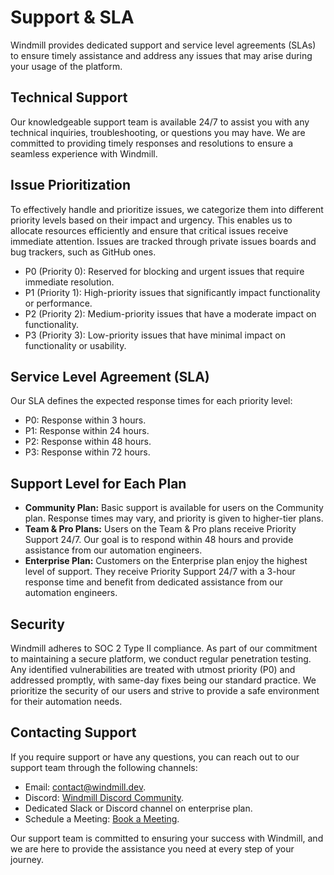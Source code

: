 
# Support & SLA

Windmill provides dedicated support and service level agreements (SLAs) to ensure timely assistance and address any issues that may arise during your usage of the platform.

## Technical Support

Our knowledgeable support team is available 24/7 to assist you with any technical inquiries, troubleshooting, or questions you may have. We are committed to providing timely responses and resolutions to ensure a seamless experience with Windmill.

## Issue Prioritization

To effectively handle and prioritize issues, we categorize them into different priority levels based on their impact and urgency. This enables us to allocate resources efficiently and ensure that critical issues receive immediate attention. Issues are tracked through private issues boards and bug trackers, such as GitHub ones.

- P0 (Priority 0): Reserved for blocking and urgent issues that require immediate resolution.
- P1 (Priority 1): High-priority issues that significantly impact functionality or performance.
- P2 (Priority 2): Medium-priority issues that have a moderate impact on functionality.
- P3 (Priority 3): Low-priority issues that have minimal impact on functionality or usability.

## Service Level Agreement (SLA)

Our SLA defines the expected response times for each priority level:

- P0: Response within 3 hours.
- P1: Response within 24 hours.
- P2: Response within 48 hours.
- P3: Response within 72 hours.

## Support Level for Each Plan

- **Community Plan:** Basic support is available for users on the Community plan. Response times may vary, and priority is given to higher-tier plans.
- **Team & Pro Plans:** Users on the Team & Pro plans receive Priority Support 24/7. Our goal is to respond within 48 hours and provide assistance from our automation engineers.
- **Enterprise Plan:** Customers on the Enterprise plan enjoy the highest level of support. They receive Priority Support 24/7 with a 3-hour response time and benefit from dedicated assistance from our automation engineers.

<div className="grid grid-cols-2 gap-6 mb-4">
	<DocCard title="Pricing" description="Details on each Windmill Plan" href="/pricing" />
</div>

## Security

Windmill adheres to SOC 2 Type II compliance. As part of our commitment to maintaining a secure platform, we conduct regular penetration testing. Any identified vulnerabilities are treated with utmost priority (P0) and addressed promptly, with same-day fixes being our standard practice. We prioritize the security of our users and strive to provide a safe environment for their automation needs.

## Contacting Support

If you require support or have any questions, you can reach out to our support team through the following channels:

- Email: contact@windmill.dev.
- Discord: [Windmill Discord Community](https://discord.com/invite/V7PM2YHsPB).
- Dedicated Slack or Discord channel on enterprise plan.
- Schedule a Meeting: [Book a Meeting](https://www.windmill.dev/book-demo).

Our support team is committed to ensuring your success with Windmill, and we are here to provide the assistance you need at every step of your journey.

<div className="grid grid-cols-2 gap-6 mb-4">
	<DocCard
		title="Contact / Getting Help"
		description="Getting stuck using Windmill? Your problem can be quickly solved and reporting it is the best way to contribute."
		href="/docs/misc/getting_help"
	/>
</div>
